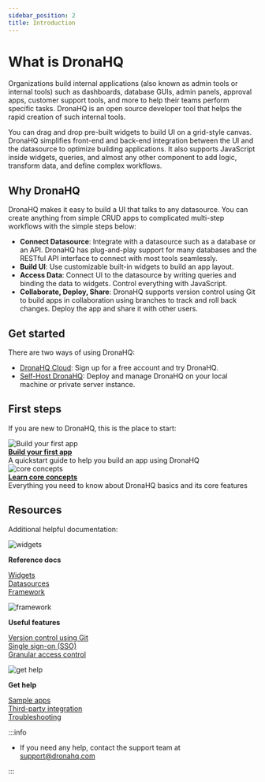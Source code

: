 ```yaml
---
sidebar_position: 2
title: Introduction
---
```



# What is DronaHQ

Organizations build internal applications (also known as admin tools or internal tools) such as dashboards, database GUIs, admin panels, approval apps, customer support tools, and more to help their teams perform specific tasks. DronaHQ is an open source developer tool that helps the rapid creation of such internal tools.

You can drag and drop pre-built widgets to build UI on a grid-style canvas. DronaHQ simplifies front-end and back-end integration between the UI and the datasource to optimize building applications. It also supports JavaScript inside widgets, queries, and almost any other component to add logic, transform data, and define complex workflows.

<figure>
  <VideoEmbed host='youtube' videoId='Tl0Sd43dXDg' />
</figure>

## Why DronaHQ

DronaHQ makes it easy to build a UI that talks to any datasource. You can create anything from simple CRUD apps to complicated multi-step workflows with the simple steps below:

- **Connect Datasource**: Integrate with a datasource such as a database or an API. DronaHQ has plug-and-play support for many databases and the RESTful API interface to connect with most tools seamlessly.
- **Build UI**: Use customizable built-in widgets to build an app layout.
- **Access Data**: Connect UI to the datasource by writing queries and binding the data to widgets. Control everything with JavaScript.
- **Collaborate, Deploy, Share**: DronaHQ supports version control using Git to build apps in collaboration using branches to track and roll back changes. Deploy the app and share it with other users.

## Get started

There are two ways of using DronaHQ:

- [DronaHQ Cloud](https://www.dronahq.com/): Sign up for a free account and try DronaHQ.
- [Self-Host DronaHQ](/getting-started/setup): Deploy and manage DronaHQ on your local machine or private server instance.

## First steps

If you are new to DronaHQ, this is the place to start:

<div class='containerGridSampleApp'>
  <div class=' containerColumnSampleApp columnGrid column-one'>
    <div class='containerCol'>
      <img
        class='containerImage'
        src='/dronahq-docs-hasura/img/quickstart.png'
        alt='Build your first app'
      />
    </div>
    <b>
      <a href='/getting-started/start-building'>Build your first app</a>
    </b>
    <div class='containerDescription'>
      A quickstart guide to help you build an app using DronaHQ
    </div>
  </div>
  <div class=' containerColumnSampleApp columnGrid column-two'>
    <div class='containerCol'>
      <img
        class='containerImage'
        src='/dronahq-docs-hasura/img/resources-icon.png'
        alt='core concepts'
      />
    </div>
    <b>
      <a href='/core-concepts/connecting-to-data-sources'>
        Learn core concepts
      </a>
    </b>
    <div class='containerDescription'>
      Everything you need to know about DronaHQ basics and its core features
    </div>
  </div>
</div>

## Resources

Additional helpful documentation:

<div class="containerGridSampleApp">
   <div class=" containerColumnSampleApp columnGrid column-one">
      <div class="containerCol">
      <img class="containerImage" src="/dronahq-docs-hasura/img/widget-icon.png" alt="widgets"/>
      </div> 
      <p><strong>Reference docs</strong></p><p><a href="/reference/widgets">Widgets<br/></a><a href="/reference/datasources">Datasources</a><br/><a href="/reference/DronaHQ-framework">Framework</a></p>  
   </div>
   
   <div class="containerColumnSampleApp columnGrid column-two">
      <div class="containerCol">
      <img class="containerImage" src="/dronahq-docs-hasura/img/framework-icon.png" alt="framework"/>
      </div> 
      <p><strong>Useful features</strong></p><p><a href="/advanced-concepts/version-control-with-git">Version control using Git</a><br/><a href="/getting-started/setup/instance-configuration/authentication">Single sign-on (SSO)</a><br/><a href="/advanced-concepts/granular-access-control">Granular access control</a></p>
   </div>

   <div class=" containerColumnSampleApp columnGrid column-three">
  <div class="containerCol">
         <img class="containerImage" src="/dronahq-docs-hasura/img/support.png" alt="get help"/>
      </div> 
    <p><strong>Get help</strong></p><p><a href="/learning-and-resources/sample-apps">Sample apps</a><br/><a href="/learning-and-resources/integrations">Third-party integration</a><br/><a href="/help-and-support/troubleshooting-guide">Troubleshooting</a></p>
   </div>
  
</div>

:::info

- If you need any help, contact the support team at [support@dronahq.com](mailto:support@dronahq.com)

:::
